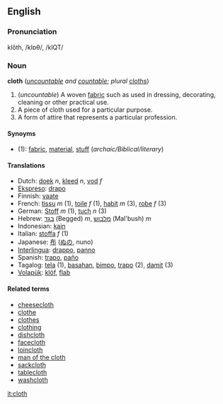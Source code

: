 ==English==
=== Pronunciation ===
klŏth, /klɒθ/, /klQT/

=== Noun ===
'''cloth''' (''[[uncountable]] and [[countable]]''; ''plural'' [[cloths]])

# (''uncountable'') A woven [[fabric]] such as used in dressing, decorating, cleaning or other practical use.
# A piece of cloth used for a particular purpose.
# A form of attire that represents a particular profession.

====Synoyms====
*(1): [[fabric]], [[material]], [[stuff]] (''archaic/Biblical/literary'') <!--what is the appropriate label for "stuff"?-->

==== Translations ====
*Dutch: [[doek]] ''n'', [[kleed]] ''n'', [[vod]] ''f''
*[[Ekspreso]]: [[drapo]]
*Finnish: [[vaate]]
*French: [[tissu]] ''m'' (1), [[toile]] ''f'' (1), [[habit#French|habit]] ''m'' (3), [[robe]] ''f'' (3)
*German: [[Stoff]] ''m'' (1), [[tuch]] ''n'' (3)
*Hebrew: [[בגד]] (Begged) ''m'', [[מלבוש]] (Mal'bush) ''m''
*Indonesian: [[kain]]
*Italian: [[stoffa]] ''f'' (1)
*Japanese: [[布]] ([[ぬの]], nuno)
*[[Interlingua]]: [[drappo]], [[panno]]
*Spanish: [[trapo]], [[paño]]
*Tagalog: [[tela]] (1), [[basahan]], [[bimpo]], [[trapo]] (2), [[damit]] (3)
*[[Volapük]]: [[klöf]], [[flab#Volapük|flab]]

==== Related terms ====
*[[cheesecloth]]
*[[clothe]]
*[[clothes]] <!-- formerly a plural of "cloth" -->
*[[clothing]]
*[[dishcloth]]
*[[facecloth]]
*[[loincloth]]
*[[man of the cloth]]
*[[sackcloth]]
*[[tablecloth]]
*[[washcloth]]

[[it:cloth]]